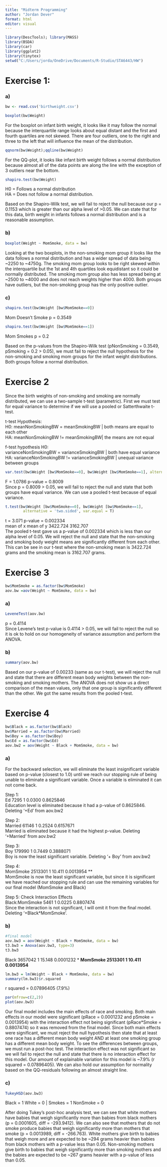 ---
title: "Midterm Programming"
author: "Jordan Dever"
format: html
editor: visual
---

```{r}
library(DescTools); library(MASS)
library(BSDA)
library(car)
library(ggplot2)
library(tinytex)
setwd("C:/Users/jorda/OneDrive/Documents/R-Studio/STA6443/HW")
```

# Exercise 1:

### a)

```{r}
bw <- read.csv('birthweight.csv')
```

```{r}
boxplot(bw$Weight)
```

For the boxplot on infant birth weight, it looks like it may follow the normal because the interquartile range looks about equal distant and the first and fourth quartiles are not skewed. There are four outliers, one to the right and three to the left that will influence the mean of the distribution.

```{r}
qqnorm(bw$Weight);qqline(bw$Weight)

```

For the QQ-plot, it looks like infant birth weight follows a normal distribution because almost all of the data points are along the line with the exception of 3 outliers near the bottom.

```{r}
shapiro.test(bw$Weight)
```

H0 = Follows a normal distribution \
HA = Does not follow a normal distribution. \

Based on the Shapiro-Wilk test, we will fail to reject the null because our p = 0.1153 which is greater than our alpha level of \>0.05. We can state that for this data, birth weight in infants follows a normal distribution and is a reasonable assumption.

### b)

```{r}
boxplot(Weight ~ MomSmoke, data = bw)
```

Looking at the two boxplots, in the non-smoking mom group it looks like the data follows a normal distribution and has a wider spread of data being \~2250 to \~4750g. The smoking mom group looks to be right skewed within the interquartile but the 1st and 4th quartiles look equidistant so it could be normally distributed. The smoking mom group also has less spread being at \~2500 to \~4000 and does not reach weights higher than 4000. Both groups have outliers, but the non-smoking group has the only positive outlier.

### c)

```{r}
shapiro.test(bw$Weight [bw$MomSmoke==0])

```

Mom Doesn't Smoke p = 0.3549

```{r}
shapiro.test(bw$Weight [bw$MomSmoke==1])
```

Mom Smokes p = 0.2

Based on the p-values from the Shapiro-Wilk test (pNonSmoking = 0.3549, pSmoking = 0.2 \> 0.05), we must fail to reject the null hypothesis for the non-smoking and smoking mom groups for the infant weight distributions. Both groups follow a normal distribution.

# Exercise 2

Since the birth weights of non-smoking and smoking are normally distributed, we can use a two-sample t-test (parametric). First we must test for equal variance to determine if we will use a pooled or Satterthwaite t-test.

t-test Hypothesis: \
H0: meanNonSmokingBW = meanSmokingBW \| both means are equal to each other \
HA: meanNonSmokingBW != meanSmokingBW\| the means are not equal \

f-test hypothesis H0: \
varianceNonSmokingBW = varianceSmokingBW \| both have equal variance \
HA: varianceNonSmokingBW != varianceSmokingBW \| unequal variance between groups \

```{r}
var.test(bw$Weight [bw$MomSmoke==0], bw$Weight [bw$MomSmoke==1], alternative = 'two.sided')
```

F = 1.0786 p-value = 0.8009 \
Since p = 0.8009 \> 0.05, we will fail to reject the null and state that both groups have equal variance. We can use a pooled t-test because of equal variance.

```{r}
t.test(bw$Weight [bw$MomSmoke==0], bw$Weight [bw$MomSmoke==1],
        alternative = 'two.sided', var.equal = T)
```

t = 3.071 p-value = 0.002334 \
mean of x mean of y 3422.724 3162.707 \
The pooled t-test gave us a p-value of 0.002334 which is less than our alpha level of 0.05. We will reject the null and state that the non-smoking and smoking body weight means are significantly different from each other. This can be see in our t-test where the non-smoking mean is 3422.724 grams and the smoking mean is 3162.707 grams.

# Exercise 3

```{r}
bw$MomSmoke = as.factor(bw$MomSmoke)
aov.bw =aov(Weight ~ MomSmoke, data = bw)
```

### a)

```{r}
LeveneTest(aov.bw)
```

p = 0.4114 \
Since Levene's test p-value is 0.4114 \> 0.05, we will fail to reject the null so it is ok to hold on our homogeneity of variance assumption and perform the ANOVA.

### b)

```{r}
summary(aov.bw)
```

Based on our p-value of 0.00233 (same as our t-test), we will reject the null and state that there are different mean body weights between the non-smoking and smoking mothers. The ANOVA does not show us a direct comparison of the mean values, only that one group is significantly different than the other. We got the same results from the pooled t-test.

# Exercise 4

```{r}
bw$Black = as.factor(bw$Black)
bw$Married = as.factor(bw$Married)
bw$Boy = as.factor(bw$Boy)
bw$Ed = as.factor(bw$Ed)
aov.bw2 = aov(Weight ~ Black + MomSmoke, data = bw)
```

### a)

For the backward selection, we will eliminate the least insignificant variable based on p-value (closest to 1.0) until we reach our stopping rule of being unable to eliminate a significant variable. Once a variable is eliminated it can not come back.

Step 1: \
Ed 7295 1 0.0300 0.8625846 \
Education level is eliminated because it had a p-value of 0.8625846. Deleting '+Ed' from aov.bw2

Step 2: \
Married 61146 1 0.2524 0.6157671 \
Married is eliminated because it had the highest p-value. Deleting '+Married' from aov.bw2

Step 3: \
Boy 179990 1 0.7449 0.3888071 \
Boy is now the least significant variable. Deleting '+ Boy' from aov.bw2

Step 4: \
MomSmoke 2513301 1 10.411 0.0013954 \*\* \
MomSmoke is now the least significant variable, but since it is significant we have reached our stopping rule and can use the remaining variables for our final model (MomSmoke and Black)

Step 5: Check Interaction Effects \
Black:MomSmoke 5461 1 0.0225 0.8807474 \
Since the interaction is not significant, I will omit it from the final model. Deleting '+Black\*MomSmoke'.

### b)

```{r}
#final model
aov.bw3 = aov(Weight ~ Black + MomSmoke, data = bw)
t3.bw3 = Anova(aov.bw3, type=3)
t3.bw3
```

Black 3657042 1 15.148 0.0001232 \* **MomSmoke 2513301 1 10.411 0.0013954**

```{r}
lm.bw3 = lm(Weight ~ Black + MomSmoke, data = bw)
summary(lm.bw3)$r.squared
```

r squared = 0.07896405 (7.9%)

```{r}
par(mfrow=c(2,2))
plot(aov.bw3)
```

Our final model includes the main effects of race and smoking. Both main effects in our model were significant (pRace = 0.0001232 and pSmoke = 0.0013954) with the interaction effect not being significant (pRace\*Smoke = 0.8807474) so it was removed from the final model. Since both main effects were significant, we must reject the null hypothesis then state that at least one race has a different mean body weight AND at least one smoking group has a different mean body weight. To see the differences between groups, we must run a post-hoc test. The interaction effect was not significant so we will fail to reject the null and state that there is no interaction effect for this model. Our amount of explainable variation for this model is \~7.9% (r squared = 0.07896405). We can also hold our assumption for normality based on the QQ-residuals following an almost straight line.

### c)

```{r}
TukeyHSD(aov.bw3)
```
Black = 1 White = 0 | Smokes = 1 NonSmoke = 0 \

After doing Tukey's post-hoc analysis test, we can see that white mothers have
babies that weigh significantly more than babies from black mothers (p = 
0.0001605, diff = -293.9412). We can also see that mothers that do not smoke
produce babies that weigh significantly more than mothers that smoke (p = 
0.0013989, diff = -266.763). White mothers give birth to babies that weigh more
and are expected to be ~294 grams heavier than babies from black mothers with a 
p-value less than 0.05. Non-smoking mothers give birth to babies that weigh
significantly more than smoking mothers and the babies are expected to be ~267 
grams heavier with a p-value of less than 0.05.
